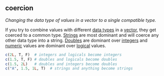 ## coercion

<dfn>Changing the data type of values in a vector to a single compatible type.</dfn>

If you try to combine values with different [data types](d.html#data-type) in a [vector](v.html#vector), they get coerced to a common type. [Strings](s.html#string) are most dominant and will coerce any other data type into a string. [Doubles](d.html#double) are dominant over [integers](i.html#integer) and [numeric](n.html#numeric) values are dominant over [logical](l.html#logical) values.

```r
c(2L, T, F)  # integers and logicals become integers
c(1.5, T, F) # doubles and logicals become doubles
c(1.5, 2L)   # doubles and integers become doubles
c("A", 1.5, 1L, T)  # strings and anything become strings
```


